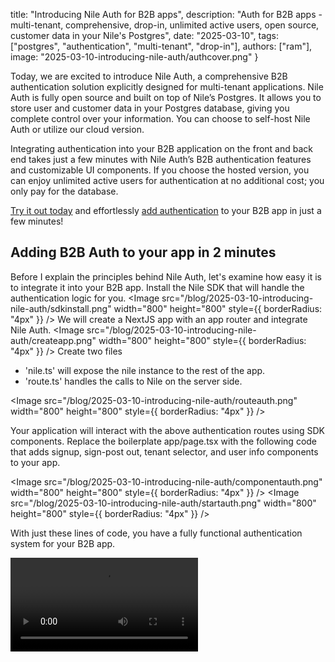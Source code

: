 
title: "Introducing Nile Auth for B2B apps",
description: "Auth for B2B apps - multi-tenant, comprehensive, drop-in, unlimited active users, open source, customer data in your Nile's Postgres",
date: "2025-03-10",
tags: ["postgres", "authentication", "multi-tenant", "drop-in"],
authors: ["ram"],
image: "2025-03-10-introducing-nile-auth/authcover.png"
}

Today, we are excited to introduce Nile Auth, a comprehensive B2B authentication solution explicitly designed for multi-tenant applications. Nile Auth is fully open source and built on top of Nile’s Postgres. It allows you to store user and customer data in your Postgres database, giving you complete control over your information. You can choose to self-host Nile Auth or utilize our cloud version.

Integrating authentication into your B2B application on the front and back end takes just a few minutes with Nile Auth’s B2B authentication features and customizable UI components. If you choose the hosted version, you can enjoy unlimited active users for authentication at no additional cost; you only pay for the database.

[Try it out today](https://console.thenile.dev/) and effortlessly [add authentication](http://thenile.dev/docs/auth/introduction) to your B2B app in just a few minutes!

## Adding B2B Auth to your app in 2 minutes

Before I explain the principles behind Nile Auth, let's examine how easy it is to integrate it into your B2B app.
Install the Nile SDK that will handle the authentication logic for you.
<Image
  src="/blog/2025-03-10-introducing-nile-auth/sdkinstall.png"
  width="800"
  height="800"
  style={{ borderRadius: "4px" }}
/> 
We will create a NextJS app with an app router and integrate Nile Auth.
<Image
  src="/blog/2025-03-10-introducing-nile-auth/createapp.png"
  width="800"
  height="800"
  style={{ borderRadius: "4px" }}
/> 
Create two files 

- 'nile.ts' will expose the nile instance to the rest of the app.
- 'route.ts' handles the calls to Nile on the server side.

<Image
  src="/blog/2025-03-10-introducing-nile-auth/routeauth.png"
  width="800"
  height="800"
  style={{ borderRadius: "4px" }}
/> 

Your application will interact with the above authentication routes using SDK components. Replace the boilerplate app/page.tsx with the following code that adds signup, sign-post out, tenant selector, and user info components to your app.

<Image
  src="/blog/2025-03-10-introducing-nile-auth/componentauth.png"
  width="800"
  height="800"
  style={{ borderRadius: "4px" }}
/> 
<Image
  src="/blog/2025-03-10-introducing-nile-auth/startauth.png"
  width="800"
  height="800"
  style={{ borderRadius: "4px" }}
/> 

With just these lines of code, you have a fully functional authentication system for your B2B app.

<Video src="/blog/2025-03-10-introducing-nile-auth/nileauthdemo.mp4" />

## Why Nile Auth?

### Purpose-built for multi-tenant apps

Nile re-engineers Postgres to make it easy to build and scale B2B apps. Our Auth product is also designed from the ground up to support multi-tenant applications on top of Nile's Postgres.
<Image
  src="/blog/2025-03-10-introducing-nile-auth/tenantselector.png"
  width="800"
  height="800"
  style={{ borderRadius: "4px" }}
/> 

Auth solutions usually don’t support B2B apps, or the focus is not full-time. In Nile’s Auth case, we have designed the product for only B2B apps. Nile Auth will support the entire tenant lifecycle, including managing tenants, inviting users to tenants, overriding tenant-specific settings, tenant domains, and more. 
<Image
  src="/blog/2025-03-10-introducing-nile-auth/tenantapi.png"
  width="800"
  height="800"
  style={{ borderRadius: "4px" }}
/> 
Authenticated users can access data from any tenant they have access to - this access control is enforced at all layers - from the browser to the authentication service to the database itself. All authentication features can be enabled at the application level or disabled for a specific tenant.
<Image
  src="/blog/2025-03-10-introducing-nile-auth/tenantsql.png"
  width="800"
  height="800"
  style={{ borderRadius: "4px" }}
/> 
### Unlimited active users

One of our key focuses in developing Nile Auth was to offer the ability to support unlimited active users. Traditionally, authentication providers set a fixed limit on the number of active users, often requiring additional payments as you scale up. However, with Nile Auth, there are no extra charges for active users. You will only pay for the PostgreSQL database, allowing you to store and scale to an unlimited number of active users without incurring additional costs.
<Video src="/blog/2025-03-10-introducing-nile-auth/counterforblog.mp4" />

### Customer and user data stored in your DB

One of the challenges we have faced with third-party auth providers is that user and customer data are locked in behind third-party APIs. There are a few issues with this approach

- Referencing and joining user data with other tables in your database. It gets hard to refer to the user data using foreign key constraints or SQL joins to query across user and other business tables.
- The synchronization process is async and poses consistency challenges. You could synchronize using a webhook or capture events into a changelog and apply them to the primary DB. Both approaches eventually create consistency problems. If other tables reference your application's customer or user data, users will face weird delays or could even lose data.

While Nile Postgres will integrate with third-party auth providers as well, we believe the ideal approach is to just have the Auth solution store the data in the primary DB.
<Image
  src="/blog/2025-03-10-introducing-nile-auth/tabletenants.png"
  width="800"
  height="800"
  style={{ borderRadius: "4px" }}
/> 
There are also other benefits of building Nile Auth on Nile’s Postgres. Tenant management is not just an Auth problem. It is a data problem. Nile’s Postgres has taken a first principles approach to solving multi-tenant problems by Isolating tenant data, addressing noisy neighbor problems, providing usage and cost insights by tenants, placing tenants on different compute types and regions, and supporting all the DB operations at the tenant level. Using Nile Auth and Nile’s Postgres provides a truly end to end solution to building and scaling B2B apps.
<Image
  src="/blog/2025-03-10-introducing-nile-auth/tableusers.png"
  width="800"
  height="800"
  style={{ borderRadius: "4px" }}
/> 
<Image
  src="/blog/2025-03-10-introducing-nile-auth/tabletenantusers.png"
  width="800"
  height="800"
  style={{ borderRadius: "4px" }}
/> 
### Comprehensive B2B auth features

Access a full suite of authentication features to secure your application thoroughly. Here are some of the features you get out of the box:

- Organization management
- User profiles
- Dashboard for managing users and organizations
- Tenant over-rides - manage authentication for each tenant individually.
- Multi-framework support - NextJS, Express, React, etc.
- Wide range of authentication methods - email/password, social login, magic link, etc.
- UI components for embedding in your application - simple, beautiful, and flexible
- Cookie-Based Authentication: Secure session management using HTTP-only cookies.
- JWT and Session Support: Uses cookies to maintain user sessions and optionally issues JWTs for client-side validation.
- Single Sign-On (SSO) Support: Optional integration with external identity providers.

Auth services really have to be comprehensive. Unlike other parts of the app where mixing and matching libraries and services is normal, mixing and matching two auth solutions is very challenging from a security POV - you need to keep them in sync, you need to make sure you correctly handle responses from two services, juggle multiple cookies and tokens (possibly with different expirations). Much safer to find one auth service that does everything you need and use that.

There is more on the roadmap, and our goal is to support a comprehensive list of features for B2B apps. We would [love to know](https://github.com/orgs/niledatabase/discussions?discussions_q=is%3Aopen+label%3Aauth) if you need any specific features not currently available. We also welcome community contributions.
<Image
  src="/blog/2025-03-10-introducing-nile-auth/sessionauth.png"
  width="800"
  height="800"
  style={{ borderRadius: "4px" }}
/> 
### **Self-host or let Nile manage it**

One of our design goals was to make it easy to self-host Nile Auth. We believe we have made it easy for developers to use our managed solution or self-host the auth service. The auth service will still use hosted Nile’s Postgres, but one can get the benefit of running core security logic within their account in the cloud. For development purposes, the entire Nile stack, including Postgres and Nile Auth, is available as a [docker image](http://localhost:3003/getting-started/postgres_testing). Developers can test locally and use the hosted offering when deploying to production.
<Image
  src="/blog/2025-03-10-introducing-nile-auth/selfhost.png"
  width="800"
  height="800"
  style={{ borderRadius: "4px" }}
/> 
### Drop-in fully customizable auth UI modules

Easily integrate pre-built authentication UI modules into your application in five minutes. Add support for Google, GitHub, and more and override per-tenant. Nile’s open-source SDK includes beautiful and flexible React components that can be embedded in your application and customized to your liking. This includes the signup, login, organization switcher, user profile, social login buttons, and more.
<Image
  src="/blog/2025-03-10-introducing-nile-auth/googleauth.png"
  width="800"
  height="800"
  style={{ borderRadius: "4px" }}
/> 
<Image
  src="/blog/2025-03-10-introducing-nile-auth/discordauth.png"
  width="800"
  height="800"
  style={{ borderRadius: "4px" }}
/> 
## Other design principles of Nile Auth

### Support multiple languages

To truly democratize B2B authentication, we wanted to build a solution that can be leveraged with as many languages as possible. We currently support the Typescript/Javascript ecosystem but plan to support more languages. We have published our [public Auth APIs](http://thenile.dev/auth/api-reference/auth/sign-in-to-the-application) and hope to provide more language coverage. We would also love the community to build and contribute SDKs for their favorite language.

### Auth as a service vs a library

Auth solutions have been tackled as a service and as a library. Based on our experience, a service-first approach is the most secure solution for B2B Authentication for several reasons.

1. Libraries are convenient till the new CISO in a B2B company mandates that auth has to be moved to a service for security reasons. Having the auth logic across many services is usually not what CISOs want. Security teams prefer to control the authentication logic centrally.
2. Security hotfixes are a nightmare with thick clients. When a security hole is identified, it becomes critical for B2B companies to deploy the fix immediately. It is much easier to hotfix the central service vs upgrading the library in multiple services.
3. In most cases, B2B Companies need to support multiple languages from the start. For example, companies build their data plane with Typescript but their control plane using Go. Users will authenticate against both the control plane and the data plane. 

We have invested in making it easy to launch and operate the Nile Auth service.

### Server side authentication

Server-side authentication is a core design principle of Nile Auth, ensuring flexibility, security, and broad applicability. By focusing on server-side APIs and auto-generated routes, developers can build their own UI without being locked into a specific framework. This approach also enables authentication for API-only services, ensuring secure endpoint protection. Additionally, Nile Auth is built on strong security primitives, including Secure, HttpOnly cookies to prevent XSS, CSRF protection, and session-backed authentication instead of relying solely on JWTs. This aligns with best security practices, addressing concerns like those raised by CISOs who prioritize moving authentication logic to the backend for consistency and security across web, API, and CLI environment

### Open source

We have spent years doing open-source and believe this is the right path for Nile Auth. Open source will help build trust and make Nile Auth extremely secure. It raises the bar to build a world-class service and enables the community to contribute. We want to build a developer-first community around Nile Auth and make it easy to contribute. You can look at our [contributing guidelines](https://github.com/niledatabase/nile-auth/blob/main/CONTRIBUTING.md) if you are interested in adding features or fixing issues.